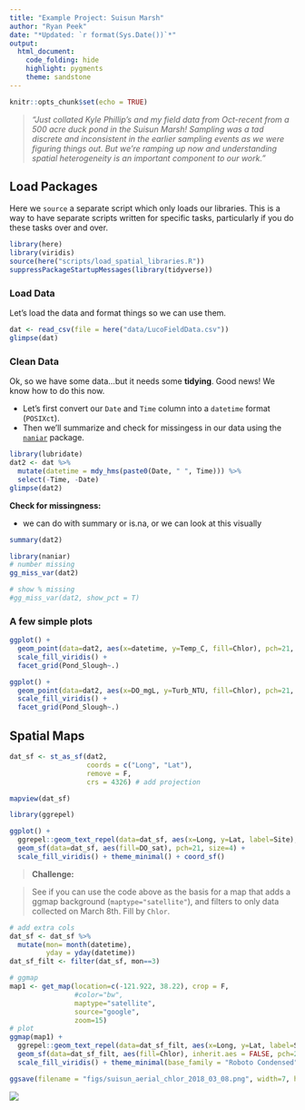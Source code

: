 ```yaml
---
title: "Example Project: Suisun Marsh"
author: "Ryan Peek"
date: "*Updated: `r format(Sys.Date())`*"
output: 
  html_document:
    code_folding: hide
    highlight: pygments
    theme: sandstone
---
```


```r
knitr::opts_chunk$set(echo = TRUE)
```

 > *"Just collated Kyle Phillip's and my field data from Oct-recent from a 500 acre duck pond in the Suisun Marsh! Sampling was a tad discrete and inconsistent in the earlier sampling events as we were figuring things out. But we're ramping up now and understanding spatial heterogeneity is an important component to our work."*

## Load Packages

Here we `source` a separate script which only loads our libraries. This is a way to have separate scripts written for specific tasks, particularly if you do these tasks over and over.

```r
library(here)
library(viridis)
source(here("scripts/load_spatial_libraries.R"))
suppressPackageStartupMessages(library(tidyverse))
```

### Load Data

Let's load the data and format things so we can use them.

```r

dat <- read_csv(file = here("data/LucoFieldData.csv"))
glimpse(dat)

```

### Clean Data

Ok, so we have some data...but it needs some **tidying**. Good news! We know how to do this now.

 - Let's first convert our `Date` and `Time` column into a `datetime` format (`POSIXct`). 
 - Then we'll summarize and check for missingess in our data using the [`naniar`](http://naniar.njtierney.com/) package.
 
```r
library(lubridate)
dat2 <- dat %>% 
  mutate(datetime = mdy_hms(paste0(Date, " ", Time))) %>% 
  select(-Time, -Date)
glimpse(dat2)  
```
 
**Check for missingness:**

 - we can do with summary or is.na, or we can look at this visually
 
```r

summary(dat2)

library(naniar)
# number missing
gg_miss_var(dat2)

# show % missing
#gg_miss_var(dat2, show_pct = T)
```


### A few simple plots

```r

ggplot() + 
  geom_point(data=dat2, aes(x=datetime, y=Temp_C, fill=Chlor), pch=21, size=4) +
  scale_fill_viridis() + 
  facet_grid(Pond_Slough~.)

ggplot() + 
  geom_point(data=dat2, aes(x=DO_mgL, y=Turb_NTU, fill=Chlor), pch=21, size=4) +
  scale_fill_viridis() + 
  facet_grid(Pond_Slough~.)

```

## Spatial Maps

```r

dat_sf <- st_as_sf(dat2,
                   coords = c("Long", "Lat"),
                   remove = F, 
                   crs = 4326) # add projection

```

```r

mapview(dat_sf) 

```

```r
library(ggrepel)

ggplot() + 
  ggrepel::geom_text_repel(data=dat_sf, aes(x=Long, y=Lat, label=Site), color="gray40", size=3) +
  geom_sf(data=dat_sf, aes(fill=DO_sat), pch=21, size=4) +
  scale_fill_viridis() + theme_minimal() + coord_sf()

```

 > **Challenge:**

 > See if you can use the code above as the basis for a map that adds a ggmap background (`maptype="satellite"`), and filters to only data collected on March 8th. Fill by `Chlor`.


```r

# add extra cols
dat_sf <- dat_sf %>% 
  mutate(mon= month(datetime), 
         yday = yday(datetime))
dat_sf_filt <- filter(dat_sf, mon==3)

# ggmap
map1 <- get_map(location=c(-121.922, 38.22), crop = F,
                #color="bw",
                maptype="satellite",
                source="google",
                zoom=15)
# plot
ggmap(map1) + 
  ggrepel::geom_text_repel(data=dat_sf_filt, aes(x=Long, y=Lat, label=Site), color="white", size=3) +
  geom_sf(data=dat_sf_filt, aes(fill=Chlor), inherit.aes = FALSE, pch=21, size=4) +
  scale_fill_viridis() + theme_minimal(base_family = "Roboto Condensed") + coord_sf()

ggsave(filename = "figs/suisun_aerial_chlor_2018_03_08.png", width=7, height=6, dpi=300)
```

![](../figs/suisun_aerial_chlor_2018_03_08.png)

